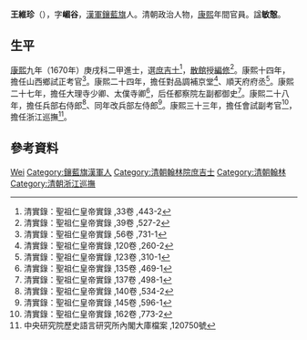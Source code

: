 {{Otheruses|other=名为王維珍的其他人物|王維珍}}

'''王維珍'''（{{bd|？年||1696年|catIdx=Wang王}}），字'''嵋谷'''，[[漢軍|漢軍]][[鑲藍旗|鑲藍旗]]人。清朝政治人物，[[康熙|康熙]]年間官員。諡'''敏慤'''。

== 生平 ==
[[康熙|康熙]]九年（1670年）庚戌科二甲進士，選[[庶吉士|庶吉士]]<ref>清實錄：聖祖仁皇帝實錄 ,33卷 ,443-2</ref>，[[散館|散館]]授[[編修|編修]]<ref>清實錄：聖祖仁皇帝實錄 ,39卷 ,527-2</ref>。康熙十四年，擔任山西鄉試正考官<ref>清實錄：聖祖仁皇帝實錄 ,56卷 ,731-1</ref>。康熙二十四年，擔任對品調補京堂<ref>清實錄：聖祖仁皇帝實錄 ,120卷 ,260-2</ref>、順天府府丞<ref>清實錄：聖祖仁皇帝實錄 ,123卷 ,310-1</ref>。康熙二十七年，擔任大理寺少卿、太僕寺卿<ref>清實錄：聖祖仁皇帝實錄 ,135卷 ,469-1</ref>，后任都察院左副都御史<ref>清實錄：聖祖仁皇帝實錄 ,137卷 ,498-1</ref>。康熙二十八年，擔任兵部右侍郎<ref>清實錄：聖祖仁皇帝實錄 ,140卷 ,534-2</ref>、同年改兵部左侍郎<ref>清實錄：聖祖仁皇帝實錄 ,145卷 ,596-1</ref>。康熙三十三年，擔任會試副考官<ref>清實錄：聖祖仁皇帝實錄 ,162卷 ,773-2</ref>，擔任浙江巡撫<ref>中央研究院歷史語言研究所內閣大庫檔案 ,120750號</ref>。

==參考資料==
{{reflist|2}}

{{康熙九年庚戌科殿試金榜}}

{{Authority control}}

{{DEFAULTSORT:Wang王}}
[[Category:王姓|Wei]]
[[Category:鑲藍旗漢軍人|Category:鑲藍旗漢軍人]]
[[Category:清朝翰林院庶吉士|Category:清朝翰林院庶吉士]]
[[Category:清朝翰林|Category:清朝翰林]]
[[Category:清朝浙江巡撫|Category:清朝浙江巡撫]]


{{清朝人物小作品}}